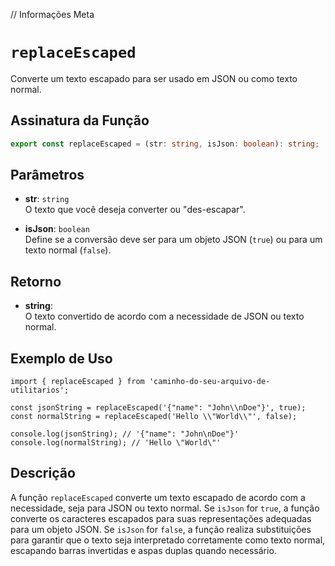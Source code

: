 
// Informações Meta
<Meta title="Functions/replaceEscaped" />

# `replaceEscaped`

Converte um texto escapado para ser usado em JSON ou como texto normal.

## Assinatura da Função

```typescript
export const replaceEscaped = (str: string, isJson: boolean): string;
```

## Parâmetros

- **str**: `string`  
  O texto que você deseja converter ou "des-escapar".

- **isJson**: `boolean`  
  Define se a conversão deve ser para um objeto JSON (`true`) ou para um texto normal (`false`).

## Retorno

- **string**:  
  O texto convertido de acordo com a necessidade de JSON ou texto normal.

## Exemplo de Uso

```tsx
import { replaceEscaped } from 'caminho-do-seu-arquivo-de-utilitarios';

const jsonString = replaceEscaped('{"name": "John\\nDoe"}', true);
const normalString = replaceEscaped('Hello \\"World\\"', false);

console.log(jsonString); // '{"name": "John\nDoe"}'
console.log(normalString); // 'Hello \"World\"'
```

## Descrição

A função `replaceEscaped` converte um texto escapado de acordo com a necessidade, seja para JSON ou texto normal. Se `isJson` for `true`, a função converte os caracteres escapados para suas representações adequadas para um objeto JSON. Se `isJson` for `false`, a função realiza substituições para garantir que o texto seja interpretado corretamente como texto normal, escapando barras invertidas e aspas duplas quando necessário.
